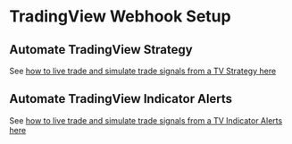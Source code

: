 
# TradingView Webhook Setup


## Automate TradingView Strategy

See [how to live trade and simulate trade signals from a TV Strategy here](https://help.crypto-arsenal.io/en/articles/6456240-automate-tradingview-strategy)

## Automate TradingView Indicator Alerts

See [how to live trade and simulate trade signals from a TV Indicator Alerts here](https://help.crypto-arsenal.io/en/articles/6418859-autumate-tradingview-indicator)